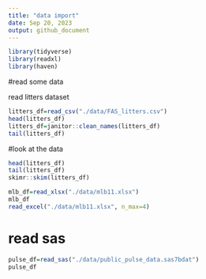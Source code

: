```yaml
---
title: "data import"
date: Sep 20, 2023
output: github_document
---
```


```r
library(tidyverse)
library(readxl)
library(haven)
```

#read some data

read litters dataset
```r
litters_df=read_csv("./data/FAS_litters.csv")
head(litters_df)
litters_df=janitor::clean_names(litters_df)
tail(litters_df)
```
#look at the data 
```r
head(litters_df)
tail(litters_df)
skimr::skim(litters_df)
```
```r
mlb_df=read_xlsx("./data/mlb11.xlsx")
mlb_df
read_excel("./data/mlb11.xlsx", n_max=4)

```

# read sas
```r
pulse_df=read_sas("./data/public_pulse_data.sas7bdat")
pulse_df
```

